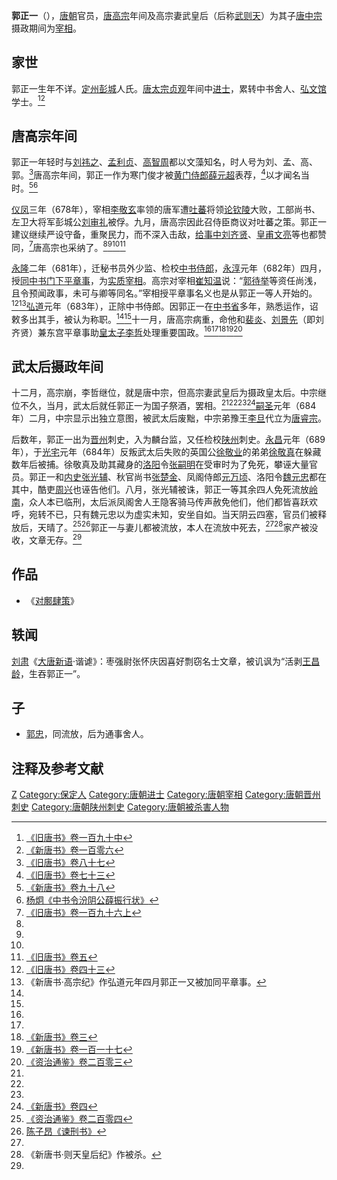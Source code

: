 '''郭正一'''（{{bd|？||689年|9月10日|catIdx=G}}），[[唐朝|唐朝]]官员，[[唐高宗|唐高宗]]年间及高宗妻武皇后（后称[[武则天|武则天]]）为其子[[唐中宗|唐中宗]]摄政期间为[[宰相|宰相]]。

== 家世 ==
郭正一生年不详。[[定州|定州]][[彭城|彭城]]人氏。[[唐太宗|唐太宗]][[贞观_(唐朝)|贞观]]年间中[[进士|进士]]，累转中书舍人、[[弘文馆|弘文馆]]学士。<ref name=BT190-2>[[:s:旧唐书/卷190中|《旧唐书》卷一百九十中]]</ref><ref name=NBT106>[[:s:新唐书/卷106|《新唐书》卷一百零六]]</ref>

== 唐高宗年间 ==
郭正一年轻时与[[刘祎之|刘祎之]]、[[孟利贞|孟利贞]]、[[高智周|高智周]]都以文藻知名，时人号为刘、孟、高、郭。<ref name=BT87>[[:s:旧唐书/卷87|《旧唐书》卷八十七]]</ref>唐高宗年间，郭正一作为寒门俊才被[[黄门侍郎|黄门侍郎]][[薛元超|薛元超]]表荐，<ref>[[:s:旧唐书/卷73|《旧唐书》卷七十三]]</ref>以才闻名当时。<ref>[[:s:新唐书/卷98|《新唐书》卷九十八]]</ref><ref>[[:s:中书令汾阴公薛振行状|杨炯《中书令汾阴公薛振行状》]]</ref>

[[仪凤|仪凤]]三年（678年），宰相[[李敬玄|李敬玄]]率领的唐军遭[[吐蕃|吐蕃]]将领[[论钦陵|论钦陵]]大败，工部尚书、左卫大将军彭城公[[刘审礼|刘审礼]]被俘。九月，唐高宗因此召侍臣商议对吐蕃之策。郭正一建议继续严设守备，重聚民力，而不深入击敌，[[给事中|给事中]][[刘齐贤|刘齐贤]]、[[皇甫文亮|皇甫文亮]]等也都赞同，<ref>[[:s:旧唐书/卷196上|《旧唐书》卷一百九十六上]]</ref>唐高宗也采纳了。<ref name=BT190-2/><ref name=NBT106/><ref name=BT87/><ref name=BT5>[[:s:旧唐书/卷5|《旧唐书》卷五]]</ref>

[[永隆_(唐朝)|永隆]]二年（681年），迁秘书员外少监、检校[[中书侍郎|中书侍郎]]，[[永淳|永淳]]元年（682年）四月，授[[同中书门下平章事|同中书门下平章事]]，为[[实质宰相|实质宰相]]。高宗对宰相[[崔知温|崔知温]]说：“[[郭待举|郭待举]]等资任尚浅，且令预闻政事，未可与卿等同名。”宰相授平章事名义也是从郭正一等人开始的。<ref>[[:s:旧唐书/卷43|《旧唐书》卷四十三]]</ref><ref>《新唐书·高宗纪》作弘道元年四月郭正一又被加同平章事。</ref>[[弘道|弘道]]元年（683年），正除中书侍郎。因郭正一在[[中书省|中书省]]多年，熟悉运作，诏敕多出其手，被认为称职。<ref name=BT190-2/><ref name=NBT106/>十一月，唐高宗病重，命他和[[裴炎|裴炎]]、[[刘景先|刘景先]]（即刘齐贤）兼东宫平章事助[[皇太子|皇太子]][[唐中宗|李哲]]处理重要国政。<ref name=BT87/><ref name=BT5/><ref name=NBT3>[[:s:新唐书/卷3|《新唐书》卷三]]</ref><ref>[[:s:新唐书/卷117|《新唐书》卷一百一十七]]</ref><ref name=ZZTJ203>[[:s:资治通鉴/卷203|《资治通鉴》卷二百零三]]</ref>

== 武太后摄政年间 ==
十二月，高宗崩，李哲继位，就是唐中宗，但高宗妻武皇后为摄政皇太后。中宗继位不久，当月，武太后就任郭正一为国子祭酒，罢相。<ref name=BT190-2/><ref name=NBT106/><ref name=ZZTJ203/><ref name=NBT4>[[:s:新唐书/卷4|《新唐书》卷四]]</ref>[[嗣圣|嗣圣]]元年（684年）二月，中宗显示出独立意图，被武太后废黜，中宗弟豫王[[李旦|李旦]]代立为[[唐睿宗|唐睿宗]]。

后数年，郭正一出为[[晋州|晋州]]刺史，入为麟台监，又任检校[[陕州|陕州]]刺史。[[永昌_(唐朝)|永昌]]元年（689年），于[[光宅|光宅]]元年（684年）反叛武太后失败的英国公[[徐敬业|徐敬业]]的弟弟[[徐敬真|徐敬真]]在躲藏数年后被捕。徐敬真及助其藏身的[[洛阳|洛阳]]令[[张嗣明|张嗣明]]在受审时为了免死，攀诬大量官员。郭正一和[[内史|内史]][[张光辅|张光辅]]、秋官尚书[[张楚金|张楚金]]、凤阁侍郎[[元万顷|元万顷]]、洛阳令[[魏元忠|魏元忠]]都在其中，酷吏[[周兴_(武周)|周兴]]也诬告他们。八月，张光辅被诛，郭正一等其余四人免死流放[[岭南|岭南]]，众人本已临刑，太后派凤阁舍人王隐客骑马传声赦免他们，他们都皆喜跃欢呼，宛转不已，只有魏元忠以为虚实未知，安坐自如。当天阴云四塞，官员们被释放后，天晴了。<ref>[[:s:资治通鉴/卷204|《资治通鉴》卷二百零四]]</ref><ref>[[:s:谏刑书|陈子昂《谏刑书》]]</ref>郭正一与妻儿都被流放，本人在流放中死去，<ref name=NBT4/><ref>《新唐书·则天皇后纪》作被杀。</ref>家产被没收，文章无存。<ref name=BT190-2/>

== 作品 ==
*《[[:s:对鄽肆策|对鄽肆策]]》

== 轶闻 ==
[[刘肃|刘肃]]《[[大唐新语|大唐新语]]·谐谑》：枣强尉张怀庆因喜好剽窃名士文章，被讥讽为“活剥[[王昌龄|王昌龄]]，生吞郭正一”。

== 子 ==
*[[郭忠|郭忠]]，同流放，后为通事舍人。

== 注释及参考文献 ==
{{reflist|2}}

{{DEFAULTSORT:G}}
[[Category:郭姓|Z]]
[[Category:保定人|Category:保定人]]
[[Category:唐朝进士|Category:唐朝进士]]
[[Category:唐朝宰相|Category:唐朝宰相]]
[[Category:唐朝晋州刺史|Category:唐朝晋州刺史]]
[[Category:唐朝陕州刺史|Category:唐朝陕州刺史]]
[[Category:唐朝被杀害人物|Category:唐朝被杀害人物]]